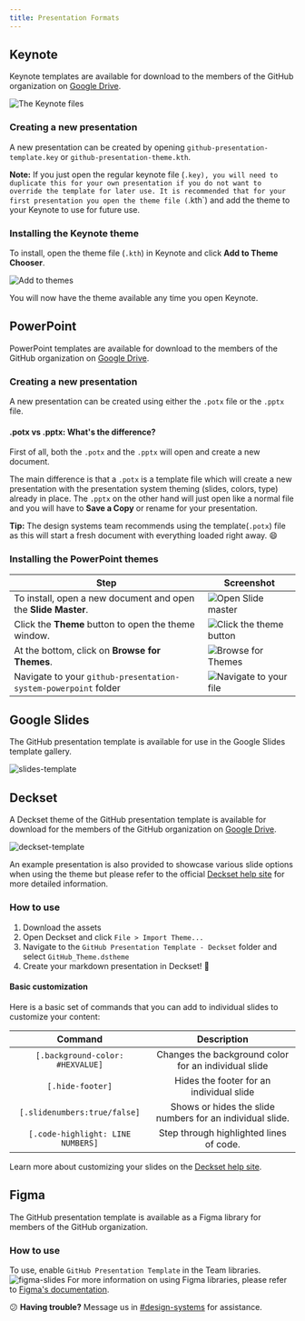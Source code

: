 ```yaml
---
title: Presentation Formats
---
```


## Keynote

Keynote templates are available for download to the members of the GitHub organization on [Google Drive](https://drive.google.com/open?id=1Wp3NyCYM-FsU-4MKSbPcBgIsWVgvUQy0).

![The Keynote files](https://user-images.githubusercontent.com/10384315/56326001-35762780-6129-11e9-915d-949763cb1186.png)

### Creating a new presentation

A new presentation can be created by opening `github-presentation-template.key` or `github-presentation-theme.kth`.

**Note:** If you just open the regular keynote file (`.key), you will need to duplicate this for your own presentation if you do not want to override the template for later use. It is recommended that for your first presentation you open the theme file (`.kth`) and add the theme to your Keynote to use for future use.

### Installing the Keynote theme

To install, open the theme file (`.kth`) in Keynote and click **Add to Theme Chooser**.

![Add to themes](https://user-images.githubusercontent.com/10384315/56325663-e11e7800-6127-11e9-9fd3-4291c937317d.png)

You will now have the theme available any time you open Keynote.

## PowerPoint

PowerPoint templates are available for download to the members of the GitHub organization on [Google Drive](https://drive.google.com/open?id=1QKiEbruGhWAY85NsEuTIEccDlAiz9qbD).

### Creating a new presentation

A new presentation can be created using either the `.potx` file or the `.pptx` file.

#### .potx vs .pptx: What's the difference?

First of all, both the `.potx` and the `.pptx` will open and create a new document.

The main difference is that a `.potx` is a template file which will create a new presentation with the presentation system theming (slides, colors, type) already in place. The `.pptx` on the other hand will just open like a normal file and you will have to **Save a Copy** or rename for your presentation.

**Tip:** The design systems team recommends using the template(`.potx`) file as this will start a fresh document with everything loaded right away. 😄

### Installing the PowerPoint themes

| Step                                                            | Screenshot                                                                                                                      |
| --------------------------------------------------------------- | ------------------------------------------------------------------------------------------------------------------------------- |
| To install, open a new document and open the **Slide Master**.  | ![Open Slide master](https://user-images.githubusercontent.com/10384315/57048191-d552ab80-6c27-11e9-81c5-3ca6c61ac6bf.png)      |
| Click the **Theme** button to open the theme window.            | ![Click the theme button](https://user-images.githubusercontent.com/10384315/57048292-4003e700-6c28-11e9-9f34-600c15feb4de.png) |
| At the bottom, click on **Browse for Themes**.                  | ![Browse for Themes](https://user-images.githubusercontent.com/10384315/57048344-6a55a480-6c28-11e9-8f61-70ed23816606.png)      |
| Navigate to your `github-presentation-system-powerpoint` folder | ![Navigate to your file](https://user-images.githubusercontent.com/10384315/57048569-58283600-6c29-11e9-890c-f75694b67d5a.png)  |

## Google Slides

The GitHub presentation template is available for use in the Google Slides template gallery.

![slides-template](https://user-images.githubusercontent.com/10384315/59050642-ac818f80-883f-11e9-9dc4-eccecb3dce0b.gif)

## Deckset

A Deckset theme of the GitHub presentation template is available for download for the members of the GitHub organization on [Google Drive](https://drive.google.com/open?id=1PDKiK_hOJja6ZBQiTHy37JD8S4Buzwz7).

![deckset-template](https://user-images.githubusercontent.com/10384315/77022093-e8f12880-6945-11ea-92f9-623556fa6488.png)

An example presentation is also provided to showcase various slide options when using the theme but please refer to the official [Deckset help site](https://docs.decksetapp.com/English.lproj/getting-started.html) for more detailed information.

### How to use

1. Download the assets
2. Open Deckset and click `File > Import Theme...`
3. Navigate to the `GitHub Presentation Template - Deckset` folder and select `GitHub_Theme.dstheme`
4. Create your markdown presentation in Deckset! 🎉

#### Basic customization

Here is a basic set of commands that you can add to individual slides to customize your content:

|              Command              |                        Description                        |
| :-------------------------------: | :-------------------------------------------------------: |
| `[.background-color: #HEXVALUE]`  |   Changes the background color for an individual slide    |
|         `[.hide-footer]`          |         Hides the footer for an individual slide          |
|   `[.slidenumbers:true/false]`    | Shows or hides the slide numbers for an individual slide. |
| `[.code-highlight: LINE NUMBERS]` |          Step through highlighted lines of code.          |

Learn more about customizing your slides on the [Deckset help site](https://docs.decksetapp.com/English.lproj/getting-started.html).

## Figma

The GitHub presentation template is available as a Figma library for members of the GitHub organization.

### How to use

To use, enable `GitHub Presentation Template` in the Team libraries.
![figma-slides](https://user-images.githubusercontent.com/10384315/59050641-abe8f900-883f-11e9-91ac-8a65f1de102c.gif)
For more information on using Figma libraries, please refer to [Figma's documentation](https://help.figma.com/article/29-team-library).

😕 **Having trouble?** Message us in [#design-systems](https://github.slack.com/messages/C0ZCGGGJ2) for assistance.

